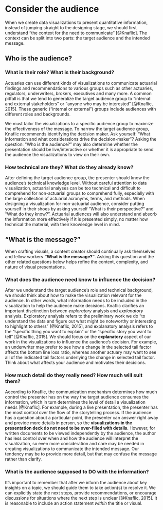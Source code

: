 # Consider the audience

When we create data visualizations to present quantitative information, instead of jumping straight to the designing stage, we should first understand "the context for the need to communicate" [@Knaflic]. The context can be split into two parts: the target audience and the intended message.

## Who is the audience?

### What is their role? What is their background?

Actuaries can use different kinds of visualizations to communicate actuarial findings and recommendations to various groups such as other actuaries, regulators, underwriters, brokers, executives and many more. A common pitfall is that we tend to generalize the target audience group to "internal and external stakeholders" or "anyone who may be interested" [@Knaflic, 2015]. These generic ("internal or external") groups include audiences with different roles and backgrounds. 

We must tailor the visualizations to a specific audience group to maximize the effectiveness of the message. To narrow the target audience group, Knaflic recommends identifying the decision maker. Ask yourself: "What information and what considerations drive the decision-maker"? Asking the question: "Who is the audience?" may also determine whether the presentation should be live/interactive or whether it is appropriate to send the audience the visualizations to view on their own.

### How technical are they? What do they already know?

After defining the target audience group, the presenter should know the audience's technical knowledge level. Without careful attention to data visualization, actuarial analyses can be too technical and difficult to comprehend for non-actuarial groups to comprehend fully, especially with the large collection of actuarial acronyms, terms, and methods. When designing a visualization for non-actuarial audience, consider putting yourself in their shoes by asking yourself "What is their perspective?" and "What do they know?". Actuarial audiences will also understand and absorb the information more effectively if it is presented simply, no matter how technical the material, with their knowledge level in mind.

## "What is the message?"

When crafting visuals, a content creator should continually ask themselves and fellow workers **"What is the message?"**. Asking this question and the other related questions below helps refine the content, complexity, and nature of visual presentations.

### What does the audience need know to influence the decision?

After we understand the target audience's role and technical background, we should think about how to make the visualization relevant for the audience. In other words, what information needs to be included in the visualization to help the audience make decisions. Knaflic clarifies an important disctinction between _exploratory_ analysis and _explanatory_ analysis. Exploratory analysis refers to the preliminary work we do "to understand the data and figure out what might be noteworthy or interesting to highlight to others" [@Knaflic, 2015], and explanatory analysis refers to the "specific thing you want to explain" or the "specific story you want to tell" [@Knaflic, 2015]. We should focus on the **explanatory** aspect of our work in the visualizations to influence the audience's decision. For example, an underwriter may prefer to see how a change in the selected tail factor affects the bottom line loss ratio, whereas another actuary may want to see all of the indicated tail factors underlying the change in selected tail factor. Think about what affects your audience and motivates their decisions.

### How much detail do they really need? How much will suit them?

According to Knaflic, the communication mechanism determines how much control the presenter has on the way the target audience consumes the information, which in turn determines the level of detail a visualization needs [@Knaflic]. For example, during a live presentation, the presenter has the most control over the flow of the storytelling process. If the audience has a question about a particular point, the presenter can answer right away and provide more details in person, so the **visualizations in the presentation deck do not need to be over-filled with details**. However, for written documents to be viewed independently by the audience, the author has less control over when and how the audience will interpret the visualization, so even more consideration and care may be needed in creating visualizations to communicate the intended message. Our tendency may be to provide more detail, but that may confuse the message rather than clarify.

### What is the audience supposed to DO with the information?

It's important to remember that after we inform the audience about key insights on a topic, we should guide them to take action(s) to resolve it. We can explicitly state the next steps, provide recommendations, or encourage discussions for situations where the next step is unclear [@Knaflic, 2015]. It is reasonable to include an action statement _within_ the title or visual.
